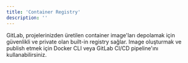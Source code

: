 ```yaml
---
title: 'Container Registry'
description: ''
---
```


GitLab, projelerinizden üretilen container image'ları depolamak için güvenlikli
ve private olan built-in registry sağlar. Image oluşturmak ve publish etmek için
Docker CLI veya GitLab CI/CD pipeline'ını kullanabilirsiniz.